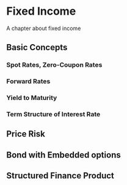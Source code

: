 # Fixed Income

A chapter about fixed income

## Basic Concepts

### Spot Rates, Zero-Coupon Rates

### Forward Rates

### Yield to Maturity

### Term Structure of Interest Rate

## Price Risk

## Bond with Embedded options

## Structured Finance Product
